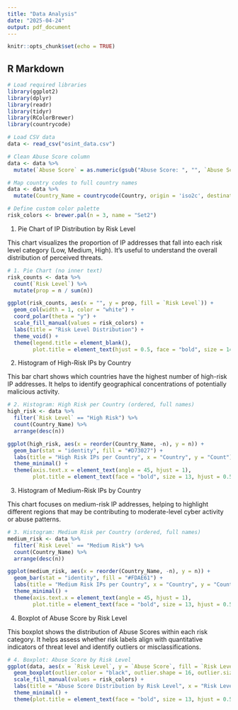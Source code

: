 ```yaml
---
title: "Data Analysis"
date: "2025-04-24"
output: pdf_document
---
```


```r
knitr::opts_chunk$set(echo = TRUE)
```

## R Markdown

``` r
# Load required libraries
library(ggplot2)
library(dplyr)
library(readr)
library(tidyr)
library(RColorBrewer)
library(countrycode)

# Load CSV data
data <- read_csv("osint_data.csv")

# Clean Abuse Score column
data <- data %>%
  mutate(`Abuse Score` = as.numeric(gsub("Abuse Score: ", "", `Abuse Score`)))

# Map country codes to full country names
data <- data %>%
  mutate(Country_Name = countrycode(Country, origin = 'iso2c', destination = 'country.name'))

# Define custom color palette
risk_colors <- brewer.pal(n = 3, name = "Set2")
```

1. Pie Chart of IP Distribution by Risk Level

This chart visualizes the proportion of IP addresses that fall into each risk level category (Low, Medium, High). It's useful to understand the overall distribution of perceived threats.
``` r
# 1. Pie Chart (no inner text)
risk_counts <- data %>%
  count(`Risk Level`) %>%
  mutate(prop = n / sum(n))

ggplot(risk_counts, aes(x = "", y = prop, fill = `Risk Level`)) +
  geom_col(width = 1, color = "white") +
  coord_polar(theta = "y") +
  scale_fill_manual(values = risk_colors) +
  labs(title = "Risk Level Distribution") +
  theme_void() +
  theme(legend.title = element_blank(),
        plot.title = element_text(hjust = 0.5, face = "bold", size = 14))
```
2. Histogram of High-Risk IPs by Country

This bar chart shows which countries have the highest number of high-risk IP addresses. It helps to identify geographical concentrations of potentially malicious activity.
``` r
# 2. Histogram: High Risk per Country (ordered, full names)
high_risk <- data %>%
  filter(`Risk Level` == "High Risk") %>%
  count(Country_Name) %>%
  arrange(desc(n))

ggplot(high_risk, aes(x = reorder(Country_Name, -n), y = n)) +
  geom_bar(stat = "identity", fill = "#D73027") +
  labs(title = "High Risk IPs per Country", x = "Country", y = "Count") +
  theme_minimal() +
  theme(axis.text.x = element_text(angle = 45, hjust = 1),
        plot.title = element_text(face = "bold", size = 13, hjust = 0.5))
```
3. Histogram of Medium-Risk IPs by Country

This chart focuses on medium-risk IP addresses, helping to highlight different regions that may be contributing to moderate-level cyber activity or abuse patterns.
``` r
# 3. Histogram: Medium Risk per Country (ordered, full names)
medium_risk <- data %>%
  filter(`Risk Level` == "Medium Risk") %>%
  count(Country_Name) %>%
  arrange(desc(n))

ggplot(medium_risk, aes(x = reorder(Country_Name, -n), y = n)) +
  geom_bar(stat = "identity", fill = "#FDAE61") +
  labs(title = "Medium Risk IPs per Country", x = "Country", y = "Count") +
  theme_minimal() +
  theme(axis.text.x = element_text(angle = 45, hjust = 1),
        plot.title = element_text(face = "bold", size = 13, hjust = 0.5))
```
4. Boxplot of Abuse Score by Risk Level

This boxplot shows the distribution of Abuse Scores within each risk category. It helps assess whether risk labels align with quantitative indicators of threat level and identify outliers or misclassifications.
``` r
# 4. Boxplot: Abuse Score by Risk Level
ggplot(data, aes(x = `Risk Level`, y = `Abuse Score`, fill = `Risk Level`)) +
  geom_boxplot(outlier.color = "black", outlier.shape = 16, outlier.size = 2) +
  scale_fill_manual(values = risk_colors) +
  labs(title = "Abuse Score Distribution by Risk Level", x = "Risk Level", y = "Abuse Score") +
  theme_minimal() +
  theme(plot.title = element_text(face = "bold", size = 13, hjust = 0.5))


```